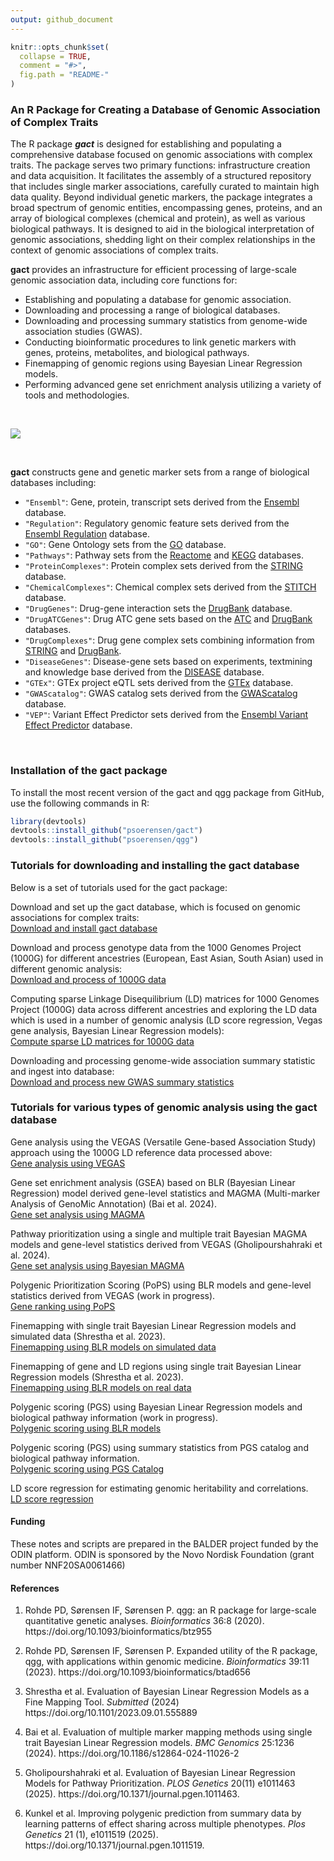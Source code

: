 ```yaml
---
output: github_document
---
```


<!-- README.md is generated from README.Rmd. Please edit that file -->

```r
knitr::opts_chunk$set(
  collapse = TRUE,
  comment = "#>",
  fig.path = "README-"
)
```

### An R Package for Creating a Database of Genomic Association of Complex Traits


The R package ***gact*** is designed for establishing and populating a comprehensive database focused on genomic associations with complex traits. The package serves two primary functions: infrastructure creation and data acquisition. It facilitates the assembly of a structured repository that includes single marker associations, carefully curated to maintain high data quality. Beyond individual genetic markers, the package integrates a broad spectrum of genomic entities, encompassing genes, proteins, and an array of biological complexes (chemical and protein), as well as various biological pathways. It is designed to aid in the biological interpretation of genomic associations, shedding light on their complex relationships in the context of genomic associations of complex traits.

**gact** provides an infrastructure for efficient processing of large-scale genomic association data, including core functions for:  
 
* Establishing and populating a database for genomic association.
* Downloading and processing a range of biological databases.
* Downloading and processing summary statistics from genome-wide association studies (GWAS).
* Conducting bioinformatic procedures to link genetic markers with genes, proteins, metabolites, and biological pathways.
* Finemapping of genomic regions using Bayesian Linear Regression models.
* Performing advanced gene set enrichment analysis utilizing a variety of tools and methodologies.

<br>


![](Images/Concept.png)
<br>



<br>

**gact** constructs gene and genetic marker sets from a range of biological databases including: 

- `"Ensembl"`: Gene, protein, transcript sets derived from the [Ensembl](https://www.ensembl.org/index.html) database.
- `"Regulation"`: Regulatory genomic feature sets derived from the [Ensembl Regulation](https://www.ensembl.org/info/genome/funcgen/index.html) database.
- `"GO"`: Gene Ontology sets from the [GO](https://geneontology.org) database.
- `"Pathways"`: Pathway sets from the [Reactome](https://reactome.org) and [KEGG](https://www.genome.jp/kegg/pathway.html) databases.
- `"ProteinComplexes"`: Protein complex sets derived from the [STRING](https://string-db.org) database.
- `"ChemicalComplexes"`: Chemical complex sets derived from the [STITCH](http://stitch.embl.de/) database. 
- `"DrugGenes"`: Drug-gene interaction sets the [DrugBank](https://go.drugbank.com) database.
- `"DrugATCGenes"`: Drug ATC gene sets based on the [ATC](https://www.whocc.no/atc_ddd_index/) and [DrugBank](https://go.drugbank.com) databases.
- `"DrugComplexes"`: Drug gene complex sets combining information from [STRING](https://string-db.org) and [DrugBank](https://go.drugbank.com).
- `"DiseaseGenes"`: Disease-gene sets based on experiments, textmining and knowledge base derived from the [DISEASE](https://diseases.jensenlab.org/Search) database.
- `"GTEx"`: GTEx project eQTL sets derived from the [GTEx](https://www.gtexportal.org/home/downloads/adult-gtex/overview) database.
- `"GWAScatalog"`: GWAS catalog sets derived from the [GWAScatalog](https://www.ebi.ac.uk/gwas/) database.
- `"VEP"`: Variant Effect Predictor sets derived from the [Ensembl Variant Effect Predictor](https://grch37.ensembl.org/info/docs/tools/vep) database.

<br>




### Installation of the gact package

To install the most recent version of the gact and qgg package from GitHub, use the following commands in R:
```r
library(devtools)
devtools::install_github("psoerensen/gact")
devtools::install_github("psoerensen/qgg")
```

### Tutorials for downloading and installing the gact database
Below is a set of tutorials used for the gact package:  

Download and set up the gact database, which is focused on genomic associations for complex traits:   
[Download and install gact database](Document/Download_and_install_gact_database.html)  

Download and process genotype data from the 1000 Genomes Project (1000G) for different ancestries (European, East Asian, South Asian) used in different genomic analysis:   
[Download and process of 1000G data](Document/Process_1000G.html)  

Computing sparse Linkage Disequilibrium (LD) matrices for 1000 Genomes Project (1000G) data across different ancestries and exploring the LD data which is used in a number of genomic analysis (LD score regression, Vegas gene analysis, Bayesian Linear Regression models):   
[Compute sparse LD matrices for 1000G data](Document/Compute_sparseLD_1000G.html)  

Downloading and processing genome-wide association summary statistic and ingest into database:   
[Download and process new GWAS summary statistics](Document/Download_and_process_gwas.html)  


### Tutorials for various types of genomic analysis using the gact database 

Gene analysis using the VEGAS (Versatile Gene-based Association Study) approach using the 1000G LD reference data processed above:   
[Gene analysis using VEGAS](Document/Gene_analysis_vegas.html)  

Gene set enrichment analysis (GSEA) based on BLR (Bayesian Linear Regression) model derived gene-level statistics and MAGMA (Multi-marker Analysis of GenoMic Annotation) (Bai et al. 2024).   
[Gene set analysis using MAGMA](Document/Gene_set_analysis_magma.html)  

Pathway prioritization using a single and multiple trait Bayesian MAGMA models and gene-level statistics derived from VEGAS (Gholipourshahraki et al. 2024).   
[Gene set analysis using Bayesian MAGMA](Document/Gene_set_analysis_bayesian_magma.html)  

Polygenic Prioritization Scoring (PoPS) using BLR models and gene-level statistics derived from VEGAS (work in progress).   
[Gene ranking using PoPS](Document/Gene_ranking_bayesian_pops.html)  

Finemapping with single trait Bayesian Linear Regression models and simulated data (Shrestha et al. 2023).    
[Finemapping using BLR models on simulated data](Document/Finemapping_bayesian_linear_regression_simulated_data.html)  

Finemapping of gene and LD regions using single trait Bayesian Linear Regression models (Shrestha et al. 2023).    
[Finemapping using BLR models on real data](Document/Finemapping_bayesian_linear_regression_real_data.html)  

Polygenic scoring (PGS) using Bayesian Linear Regression models and biological pathway information (work in progress).    
[Polygenic scoring using BLR models](Document/Polygenic_scoring_bayesian_linear_regression.html)  

Polygenic scoring (PGS) using summary statistics from PGS catalog and biological pathway information.    
[Polygenic scoring using PGS Catalog](Document/Polygenic_scoring_pgscatalog.html)  

LD score regression for estimating genomic heritability and correlations.    
[LD score regression](Document/LD_score_regression.html)  

#### Funding  
These notes and scripts are prepared in the BALDER project funded by the ODIN platform. ODIN is sponsored by the Novo Nordisk Foundation (grant number NNF20SA0061466)

#### References  

1. Rohde PD, Sørensen IF, Sørensen P. qgg: an R package for large-scale quantitative genetic analyses. *Bioinformatics* 36:8 (2020). https://doi.org/10.1093/bioinformatics/btz955  

2. Rohde PD, Sørensen IF, Sørensen P. Expanded utility of the R package, qgg, with applications within genomic medicine. *Bioinformatics* 39:11 (2023). https://doi.org/10.1093/bioinformatics/btad656  

3. Shrestha et al. Evaluation of Bayesian Linear Regression Models as a Fine Mapping Tool. *Submitted* (2024) https://doi.org/10.1101/2023.09.01.555889  

4. Bai et al. Evaluation of multiple marker mapping methods using single trait Bayesian Linear Regression models. *BMC Genomics* 25:1236 (2024). https://doi.org/10.1186/s12864-024-11026-2  

5. Gholipourshahraki et al. Evaluation of Bayesian Linear Regression Models for Pathway Prioritization. *PLOS Genetics* 20(11) e1011463 (2025). https://doi.org/10.1371/journal.pgen.1011463.

6. Kunkel et al. Improving polygenic prediction from summary data by learning patterns of effect sharing across multiple phenotypes. *Plos Genetics* 21 (1), e1011519 (2025). https://doi.org/10.1371/journal.pgen.1011519.


